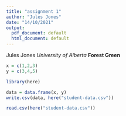 ```yaml
---
title: "assignment 1"
author: "Jules Jones"
date: "14/10/2021"
output:
  pdf_document: default
  html_document: default
---
```


Jules Jones
*University of Alberta* 
__Forest Green__

```r

x = c(1,2,3)
y = c(3,4,5)

library(here)

data = data.frame(x, y)
write.csv(data, here("student-data.csv"))

read.csv(here("student-data.csv"))

```

